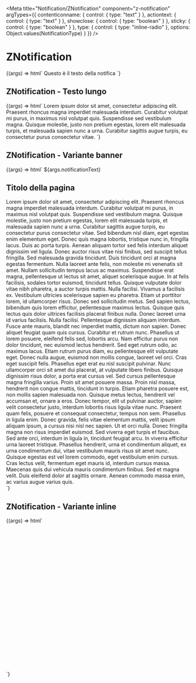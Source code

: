 
<Meta
  title="Notification/ZNotification"
  component="z-notification"
  argTypes={{
    contenticonname: { control: { type: "text" } },
    actiontext: { control: { type: "text" } },
    showclose: { control: { type: "boolean" } },
    sticky: { control: { type: "boolean" } },
    type: {
      control: { type: "inline-radio" },
      options: Object.values(NotificationType)
    }
  }}
/>

# ZNotification

<Canvas>
  <Story name="ZNotification"
    args={{
      contenticonname: "checkmark-circle-filled",
      actiontext: "Annulla",
      showclose: false,
      sticky: false,
      type: NotificationType.success,
    }}
  >
    {(args) => html`
      <z-notification
        .contenticonname=${args.contenticonname}
        .actiontext=${args.actiontext}
        .type=${args.type}
        .showclose=${args.showclose}
        .sticky=${args.sticky}
      >
        Questo è il testo della notifica
      </z-notification>
    `}
  </Story>
</Canvas>

## ZNotification - Testo lungo

<Canvas>
  <Story name="ZNotification with long text"
    args={{
      contenticonname: "checkmark-circle-filled",
      actiontext: "Annulla",
      showclose: false,
      sticky: false,
      type: NotificationType.success,
    }}
  >
    {(args) => html`
      <z-notification
        .contenticonname=${args.contenticonname}
        .actiontext=${args.actiontext}
        .type=${args.type}
        .showclose=${args.showclose}
        .sticky=${args.sticky}
      >
        Lorem ipsum dolor sit amet, consectetur adipiscing elit. Praesent rhoncus magna imperdiet malesuada interdum. Curabitur volutpat mi purus, in maximus nisl volutpat quis.
      Suspendisse sed vestibulum magna. Quisque molestie, justo non pretium egestas, lorem elit malesuada turpis, et malesuada sapien nunc a urna. Curabitur sagittis augue turpis, eu consectetur purus consectetur vitae.
      </z-notification>
    `}
  </Story>
</Canvas>

## ZNotification - Variante banner

<Canvas>
  <Story name="Banner ZNotification"
    args={{
      contenticonname: "checkmark-circle-filled",
      actiontext: "Annulla",
      showclose: false,
      type: NotificationType.success,
      notificationText: "Questo è il testo della notifica"
    }}
    parameters={{
      controls: {
        exclude: ["sticky"]
      }
    }}
  >
    {(args) => html`
      <z-app-topbar>
        <z-logo
          slot="logo"
          width="138"
          height="36"
          image-alt="zanichelli-logo"
          link="https://www.zanichelli.it"
          target-blank
        ></z-logo>
      </z-app-topbar>
      <z-notification
        .contenticonname=${args.contenticonname}
        .actiontext=${args.actiontext}
        .type=${args.type}
        .showclose=${args.showclose}
        sticky="true"
        style="top: calc(var(--space-unit) * 6)"
      >
        ${args.notificationText}
      </z-notification>
      <h2 class="heading-1-sb">Titolo della pagina</h2>
      <div class="body-1">Lorem ipsum dolor sit amet, consectetur adipiscing elit. Praesent rhoncus magna imperdiet malesuada interdum. Curabitur volutpat mi purus, in maximus nisl volutpat quis.
      Suspendisse sed vestibulum magna. Quisque molestie, justo non pretium egestas, lorem elit malesuada turpis, et malesuada sapien nunc a urna. Curabitur sagittis augue turpis, eu consectetur purus consectetur vitae.
      Sed bibendum nisl diam, eget egestas enim elementum eget. Donec quis magna lobortis, tristique nunc in, fringilla lacus. Duis ac porta turpis. Aenean aliquam tortor sed felis interdum aliquet dignissim vel ligula.
      Donec auctor risus vitae nisi finibus, sed suscipit tellus fringilla. Sed malesuada gravida tincidunt. Duis tincidunt orci at magna egestas fermentum. Nulla laoreet ante felis, non molestie mi venenatis sit amet.
      Nullam sollicitudin tempus lacus ac maximus.
      Suspendisse erat magna, pellentesque ut lectus sit amet, aliquet scelerisque augue. In at felis facilisis, sodales tortor euismod, tincidunt tellus. Quisque vulputate dolor vitae nibh pharetra, a auctor turpis mattis.
      Nulla facilisi. Vivamus a facilisis ex. Vestibulum ultricies scelerisque sapien eu pharetra. Etiam ut porttitor lorem, id ullamcorper risus. Donec sed sollicitudin metus.
      Sed sapien lectus, bibendum quis lorem efficitur, pellentesque maximus lectus. Quisque quis lectus quis dolor ultrices facilisis placerat finibus nulla.
      Donec laoreet urna id varius facilisis. Nulla facilisi. Pellentesque dignissim aliquam interdum.
      Fusce ante mauris, blandit nec imperdiet mattis, dictum non sapien. Donec aliquet feugiat quam quis cursus. Curabitur et rutrum nunc. Phasellus ut lorem posuere, eleifend felis sed, lobortis arcu.
      Nam efficitur purus non dolor tincidunt, nec euismod lectus hendrerit. Sed eget rutrum odio, ac maximus lacus. Etiam rutrum purus diam, eu pellentesque elit vulputate eget.
      Donec nulla augue, euismod non mollis congue, laoreet vel orci. Cras eget suscipit felis. Phasellus eget erat eu nisl suscipit pulvinar. Nunc ullamcorper orci sit amet dui placerat, at vulputate libero finibus.
      Quisque dignissim risus dolor, a porta erat cursus vel. Sed cursus pellentesque magna fringilla varius. Proin sit amet posuere massa. Proin nisl massa, hendrerit non congue mattis, tincidunt in turpis.
      Etiam pharetra posuere est, non mollis sapien malesuada non. Quisque metus lectus, hendrerit vel accumsan et, ornare a eros.
      Donec tempor, elit ut pulvinar auctor, sapien velit consectetur justo, interdum lobortis risus ligula vitae nunc. Praesent quam felis, posuere et consequat consectetur, tempus non sem.
      Phasellus in ligula enim. Donec gravida, felis vitae elementum mattis, velit ipsum aliquam ipsum, a cursus nisi nisl nec sapien.
      Ut et orci nulla. Donec fringilla magna non risus imperdiet euismod. Sed viverra eget turpis et faucibus. Sed ante orci, interdum in ligula in, tincidunt feugiat arcu.
      In viverra efficitur urna laoreet tristique. Phasellus hendrerit, urna et condimentum aliquet, ex urna condimentum dui, vitae vestibulum mauris risus sit amet nunc.
      Quisque egestas est vel lorem commodo, eget vestibulum enim cursus. Cras lectus velit, fermentum eget mauris id, interdum cursus massa. Maecenas quis dui vehicula mauris condimentum finibus.
      Sed et magna velit. Duis eleifend dolor at sagittis ornare. Aenean commodo massa enim, ac varius augue varius quis.</div>
    `}
  </Story>
</Canvas>

## ZNotification - Variante inline

<Canvas>
  <Story name="Inline ZNotification"
    args={{
      contenticonname: "checkmark-circle-filled",
      actiontext: "Annulla",
      showclose: false,
      type: NotificationType.success,
      notificationText: "Questo è il testo della notifica",
    }}
    parameters={{
      controls: {
        exclude: ["sticky"]
      }
    }}
  >
    {(args) => html`
      <div style="position: relative; width: 400px; height: 400px; border: 1px solid black;">
        <z-notification
          contenticonname=${args.contenticonname}
          actiontext=${args.actiontext}
          type=${args.type}
          showclose=${args.showclose}
          sticky="false"
          style="position: absolute; top: 0; left: 0;"
        >
          ${args.notificationText}
        </z-notification>
        <h2 class="heading-1">Titolo della scheda</h2>
        <div class="body-1">Lorem ipsum dolor sit amet, consectetur adipiscing elit. Praesent rhoncus magna imperdiet malesuada interdum. Curabitur volutpat mi purus, in maximus nisl volutpat quis.
        Suspendisse sed vestibulum magna.</div>
      </div>
    `}
  </Story>
</Canvas>

<ArgsTable of="z-notification" />
